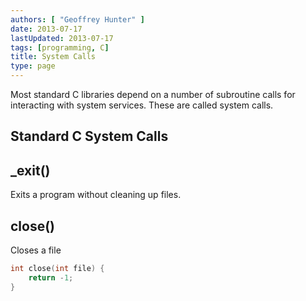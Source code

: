 ```yaml
---
authors: [ "Geoffrey Hunter" ]
date: 2013-07-17
lastUpdated: 2013-07-17
tags: [programming, C]
title: System Calls
type: page
---
```


<WarningIsNotes />

Most standard C libraries depend on a number of subroutine calls for interacting with system services. These are called system calls.

## Standard C System Calls

## _exit()

Exits a program without cleaning up files.


## close()

Closes a file

```c    
int close(int file) {
    return -1;
}
```
